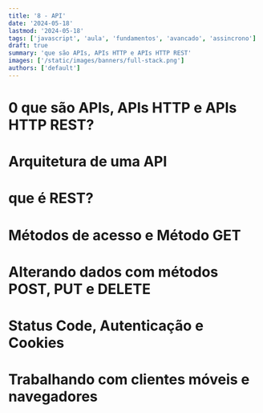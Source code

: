 ```yaml
---
title: '8 - API'
date: '2024-05-18'
lastmod: '2024-05-18'
tags: ['javascript', 'aula', 'fundamentos', 'avancado', 'assincrono']
draft: true
summary: 'que são APIs, APIs HTTP e APIs HTTP REST'
images: ['/static/images/banners/full-stack.png']
authors: ['default']
---
```


# 0 que são APIs, APIs HTTP e APIs HTTP REST?


# Arquitetura de uma API

# que é REST?

# Métodos de acesso e Método GET

# Alterando dados com métodos POST, PUT e DELETE

# Status Code, Autenticação e Cookies

# Trabalhando com clientes móveis e navegadores